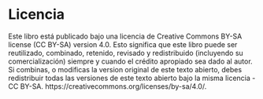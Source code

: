 # Licencia {-}
Este libro está publicado bajo una licencia de Creative Commons BY-SA license (CC BY-SA) version 4.0.
Esto significa que este libro puede ser reutilizado, combinado, retenido, revisado y redistribuido (incluyendo su comercialización) siempre y cuando el crédito apropiado sea dado al autor. Si combinas, o modificas la version original de este texto abierto, debes redistribuir todas las versiones de este texto abierto bajo la misma licencia - CC BY-SA. https://creativecommons.org/licenses/by-sa/4.0/.